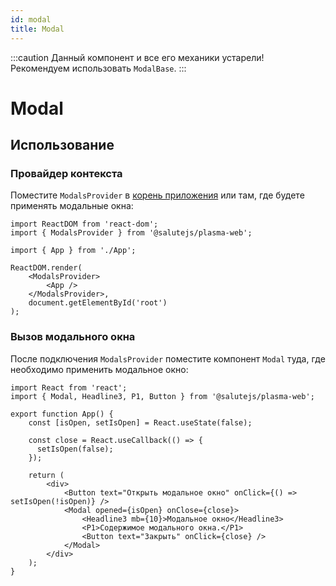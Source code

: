 ```yaml
---
id: modal
title: Modal
---
```



:::caution
Данный компонент и все его механики устарели! Рекомендуем использовать `ModalBase`.
:::

# Modal

<Badge />

## Использование

### Провайдер контекста
Поместите `ModalsProvider` в [корень приложения](../../#корень-приложения) или там, где будете применять модальные окна:

```tsx title="index.ts"
import ReactDOM from 'react-dom';
import { ModalsProvider } from '@salutejs/plasma-web';

import { App } from './App';

ReactDOM.render(
    <ModalsProvider>
        <App />
    </ModalsProvider>,
    document.getElementById('root')
);
```

### Вызов модального окна
После подключения `ModalsProvider` поместите компонент `Modal` туда, где необходимо применить модальное окно:

```tsx live
import React from 'react';
import { Modal, Headline3, P1, Button } from '@salutejs/plasma-web';

export function App() {
    const [isOpen, setIsOpen] = React.useState(false);

    const close = React.useCallback(() => {
      setIsOpen(false);
    });

    return (
        <div>
            <Button text="Открыть модальное окно" onClick={() => setIsOpen(!isOpen)} />
            <Modal opened={isOpen} onClose={close}>
                <Headline3 mb={10}>Модальное окно</Headline3>
                <P1>Содержимое модального окна.</P1>
                <Button text="Закрыть" onClick={close} />
            </Modal>
        </div>
    );
}
```
<Description name="Modal" />
<PropsTable name="Modal" />
